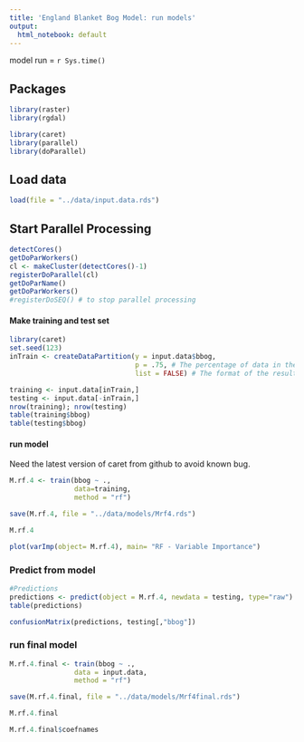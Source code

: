 ```yaml
---
title: 'England Blanket Bog Model: run models'
output:
  html_notebook: default
---
```


model run = `r Sys.time()`

## Packages 
```r
library(raster)
library(rgdal)

library(caret)
library(parallel)
library(doParallel)
```

## Load data
```r
load(file = "../data/input.data.rds")
```

## Start Parallel Processing

```r
detectCores()
getDoParWorkers()
cl <- makeCluster(detectCores()-1)
registerDoParallel(cl)
getDoParName()
getDoParWorkers()
#registerDoSEQ() # to stop parallel processing
```

#### Make training and test set




```r
library(caret)
set.seed(123)
inTrain <- createDataPartition(y = input.data$bbog, 
                               p = .75, # The percentage of data in the training set
                               list = FALSE) # The format of the results

training <- input.data[inTrain,]
testing <- input.data[-inTrain,]
nrow(training); nrow(testing)
table(training$bbog)
table(testing$bbog)
```

#### run model
Need the latest version of caret from github to avoid known bug.
```r
M.rf.4 <- train(bbog ~ .,
                data=training, 
                method = "rf")

save(M.rf.4, file = "../data/models/Mrf4.rds")

M.rf.4
```



```r
plot(varImp(object= M.rf.4), main= "RF - Variable Importance")
```

### Predict from model

```r
#Predictions
predictions <- predict(object = M.rf.4, newdata = testing, type="raw")
table(predictions)

confusionMatrix(predictions, testing[,"bbog"])
```

### run final model

```r
M.rf.4.final <- train(bbog ~ .,
                data = input.data,
                method = "rf")

save(M.rf.4.final, file = "../data/models/Mrf4final.rds")

M.rf.4.final

M.rf.4.final$coefnames
```


